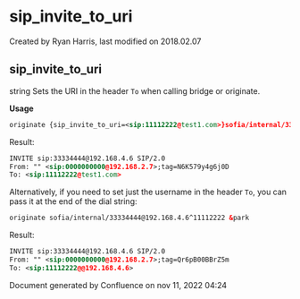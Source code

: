 
# sip_invite_to_uri 

 Created by  Ryan Harris, last modified on 2018.02.07

## sip_invite_to_uri

string Sets the URI in the header `To` when calling bridge or originate.

**Usage**

```xml
originate {sip_invite_to_uri=<sip:11112222@test1.com>}sofia/internal/33334444@192.168.4.6 &park
```

Result:

```xml
INVITE sip:33334444@192.168.4.6 SIP/2.0
From: "" <sip:0000000000@192.168.2.7>;tag=N6K579y4g6j0D
To: <sip:11112222@test1.com>
```

Alternatively, if you need to set just the username in the header `To`, you can pass it at the end of the dial string:

```xml
originate sofia/internal/33334444@192.168.4.6^11112222 &park
```

Result:

```xml
INVITE sip:33334444@192.168.4.6 SIP/2.0
From: "" <sip:0000000000@192.168.2.7>;tag=Qr6pB00BBrZ5m
To: <sip:11112222@@192.168.4.6>
```

Document generated by Confluence on nov 11, 2022 04:24
